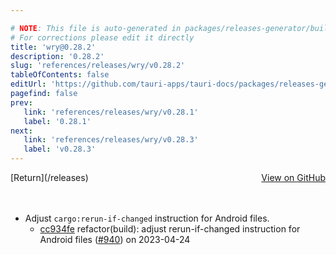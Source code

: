 ```yaml
---

# NOTE: This file is auto-generated in packages/releases-generator/build.ts
# For corrections please edit it directly
title: 'wry@0.28.2'
description: '0.28.2'
slug: 'references/releases/wry/v0.28.2'
tableOfContents: false
editUrl: 'https://github.com/tauri-apps/tauri-docs/packages/releases-generator/build.ts'
pagefind: false
prev:
   link: 'references/releases/wry/v0.28.1'
   label: '0.28.1'
next:
   link: 'references/releases/wry/v0.28.3'
   label: 'v0.28.3'
---
```


<div style="margin-bottom:3rem; display: flex; justify-content: space-between; align-items: center"><span>[Return](/releases)</span><span><a href="https://github.com/tauri-apps/wry/releases/tag/wry-v0.28.2">View on GitHub</a></span></div>

- Adjust `cargo:rerun-if-changed` instruction for Android files.
  - [cc934fe](https://github.com/tauri-apps/wry/commit/cc934fe799836e4cc72d796f5eddba868a9b585e) refactor(build): adjust rerun-if-changed instruction for Android files ([#940](https://github.com/tauri-apps/wry/pull/940)) on 2023-04-24


